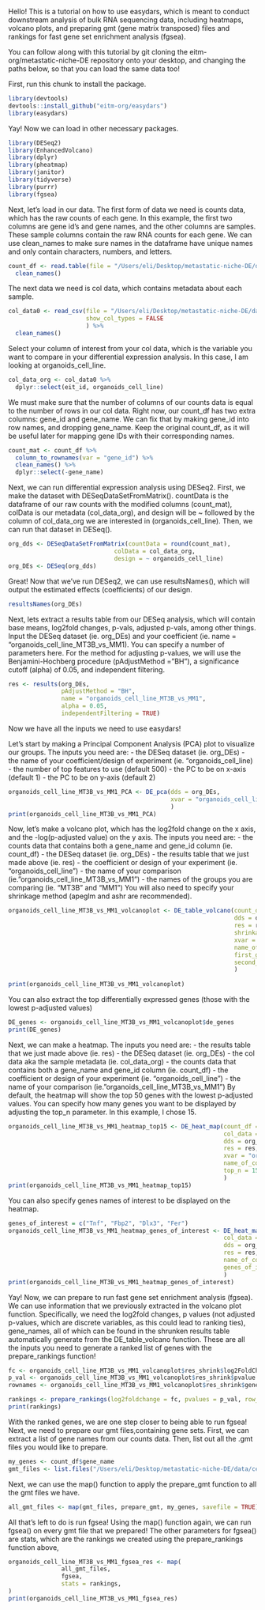 
Hello! This is a tutorial on how to use easydars, which is meant to conduct downstream analysis of bulk RNA sequencing data, including heatmaps, volcano plots, and preparing gmt (gene matrix transposed) files and rankings for fast gene set enrichment analysis (fgsea). 

You can follow along with this tutorial by git cloning the eitm-org/metastatic-niche-DE repository onto your desktop, and changing the paths below, so that you can load the same data too! 

First, run this chunk to install the package. 
```r
library(devtools)
devtools::install_github("eitm-org/easydars")
library(easydars)
```

Yay! Now we can load in other necessary packages. 

```r
library(DESeq2)
library(EnhancedVolcano)
library(dplyr)
library(pheatmap)
library(janitor)
library(tidyverse)
library(purrr)
library(fgsea)
```

Next, let's load in our data. The first form of data we need is counts data, which has the raw counts of each gene. In this example, the first two columns are gene id's and gene names, and the other columns are samples. These sample columns contain the raw RNA counts for each gene. We can use clean_names to make sure names in the dataframe have unique names and only contain characters, numbers, and letters. 
```r
count_df <- read.table(file = "/Users/eli/Desktop/metastatic-niche-DE/data/salmon.merged.gene_counts_length_scaled.tsv", header = TRUE) %>%
  clean_names()
```

The next data we need is col data, which contains metadata about each sample.
```r
col_data0 <- read_csv(file = "/Users/eli/Desktop/metastatic-niche-DE/data/mp_rna_seq_metadata_052224.csv",
                      show_col_types = FALSE
                      ) %>% 
  clean_names()
```

Select your column of interest from your col data, which is the variable you want to compare in your differential expression analysis. In this case, I am looking at organoids_cell_line. 
```r
col_data_org <- col_data0 %>%
  dplyr::select(eit_id, organoids_cell_line)
```

We must make sure that the number of columns of our counts data is equal to the number of rows in our col data. Right now, our count_df has two extra columns: gene_id and gene_name. We can fix that by making gene_id into row names, and dropping gene_name. Keep the original count_df, as it will be useful later for mapping gene IDs with their corresponding names. 
```r
count_mat <- count_df %>% 
  column_to_rownames(var = "gene_id") %>%
  clean_names() %>%
  dplyr::select(-gene_name)
```

Next, we can run differential expression analysis using DESeq2. First, we make the dataset with DESeqDataSetFromMatrix(). countData is the dataframe of our raw counts with the modified columns (count_mat), colData is our metadata (col_data_org), and design will be ~ followed by the column of col_data_org we are interested in (organoids_cell_line). Then, we can run that dataset in DESeq(). 
```r
org_dds <- DESeqDataSetFromMatrix(countData = round(count_mat),
                              colData = col_data_org,
                              design = ~ organoids_cell_line)
org_DEs <- DESeq(org_dds)
```

Great! Now that we've run DESeq2, we can use resultsNames(), which will output the estimated effects (coefficients) of our design. 
```r
resultsNames(org_DEs)
```

Next, lets extract a results table from our DESeq analysis, which will contain base means, log2fold changes, p-vals, adjusted p-vals, among other things. Input the DESeq dataset (ie. org_DEs) and your coefficient (ie. name = "organoids_cell_line_MT3B_vs_MM1). You can specify a number of parameters here. For the method for adjusting p-values, we will use the Benjamini-Hochberg procedure (pAdjustMethod = "BH"), a significance cutoff (alpha) of 0.05, and independent filtering. 
```r
res <- results(org_DEs,
               pAdjustMethod = "BH",  
               name = "organoids_cell_line_MT3B_vs_MM1",  
               alpha = 0.05,          
               independentFiltering = TRUE)
```

Now we have all the inputs we need to use easydars! 

Let's start by making a Principal Component Analysis (PCA) plot to visualize our groups. The inputs you need are:
- the DESeq dataset (ie. org_DEs)
- the name of your coefficient/design of experiment (ie. "organoids_cell_line)
- the number of top features to use (default 500)
- the PC to be on x-axis (default 1)
- the PC to be on y-axis (default 2)
```r
organoids_cell_line_MT3B_vs_MM1_PCA <- DE_pca(dds = org_DEs, 
                                              xvar = "organoids_cell_line"
                                              )
print(organoids_cell_line_MT3B_vs_MM1_PCA)
```

Now, let's make a volcano plot, which has the log2fold change on the x axis, and the -log(p-adjusted value) on the y axis. The inputs you need are:
- the counts data that contains both a gene_name and gene_id column (ie. count_df)
- the DESeq dataset (ie. org_DEs)
- the results table that we just made above (ie. res)
- the coefficient or design of your experiment (ie. "organoids_cell_line")
- the name of your comparison (ie."organoids_cell_line_MT3B_vs_MM1")
- the names of the groups you are comparing (ie. "MT3B" and "MM1")
You will also need to specify your shrinkage method (apeglm and ashr are recommended). 
```r
organoids_cell_line_MT3B_vs_MM1_volcanoplot <- DE_table_volcano(count_df = count_df,
                                                                dds = org_DEs,
                                                                res = res,
                                                                shrinkage_method = "apeglm",
                                                                xvar = "organoids_cell_line",
                                                                name_of_comparison = "organoids_cell_line_MT3B_vs_MM1",
                                                                first_group = "MT3B",
                                                                second_group = "MM1"
                                                                )
                                                         
print(organoids_cell_line_MT3B_vs_MM1_volcanoplot)
```
You can also extract the top differentially expressed genes (those with the lowest p-adjusted values)
```r
DE_genes <- organoids_cell_line_MT3B_vs_MM1_volcanoplot$de_genes
print(DE_genes)
```

Next, we can make a heatmap. The inputs you need are:
- the results table that we just made above (ie. res)
- the DESeq dataset (ie. org_DEs)
- the col data aka the sample metadata (ie. col_data_org)
- the counts data that contains both a gene_name and gene_id column (ie. count_df)
- the coefficient or design of your experiment (ie. "organoids_cell_line")
- the name of your comparison (ie."organoids_cell_line_MT3B_vs_MM1")
By default, the heatmap will show the top 50 genes with the lowest p-adjusted values. You can specify how many genes you want to be displayed by adjusting the top_n parameter. In this example, I chose 15. 
```r
organoids_cell_line_MT3B_vs_MM1_heatmap_top15 <- DE_heat_map(count_df = count_df,
                                                             col_data = col_data_org,
                                                             dds = org_DEs,
                                                             res = res,
                                                             xvar = "organoids_cell_line",
                                                             name_of_comparison = "organoids_cell_line_MT3B_vs_MM1",
                                                             top_n = 15
                                                             )
print(organoids_cell_line_MT3B_vs_MM1_heatmap_top15)
```

You can also specify genes names of interest to be displayed on the heatmap.
```r
genes_of_interest = c("Tnf", "Fbp2", "Dlx3", "Fer")
organoids_cell_line_MT3B_vs_MM1_heatmap_genes_of_interest <- DE_heat_map(count_df = count_df,
                                                             col_data = col_data_org,
                                                             dds = org_DEs,
                                                             res = res,
                                                             name_of_comparison = "organoids_cell_line_MT3B_vs_MM1",
                                                             genes_of_interest = genes_of_interest
                                                             )
print(organoids_cell_line_MT3B_vs_MM1_heatmap_genes_of_interest)
```
Yay! Now, we can prepare to run fast gene set enrichment analysis (fgsea). We can use information that we previously extracted in the volcano plot function. Specifically, we need the log2fold changes, p values (not adjusted p-values, which are discrete variables, as this could lead to ranking ties), gene_names, all of which can be found in the shrunken results table automatically generate from the DE_table_volcano function. These are all the inputs you need to generate a ranked list of genes with the prepare_rankings function! 
```r
fc <- organoids_cell_line_MT3B_vs_MM1_volcanoplot$res_shrink$log2FoldChange
p_val <- organoids_cell_line_MT3B_vs_MM1_volcanoplot$res_shrink$pvalue
rownames <- organoids_cell_line_MT3B_vs_MM1_volcanoplot$res_shrink$gene_name

rankings <- prepare_rankings(log2foldchange = fc, pvalues = p_val, row_names = rownames)
print(rankings)
```

With the ranked genes, we are one step closer to being able to run fgsea! Next, we need to prepare our gmt files,containing gene sets.
First, we can extract a list of gene names from our counts data. Then, list out all the .gmt files you would like to prepare. 
```r
my_genes <- count_df$gene_name
gmt_files <- list.files("/Users/eli/Desktop/metastatic-niche-DE/data/cell_type", pattern = ".gmt", full.names = TRUE)
```

Next, we can use the map() function to apply the prepare_gmt function to all the gmt files we have. 
```r
all_gmt_files <- map(gmt_files, prepare_gmt, my_genes, savefile = TRUE)
```

All that's left to do is run fgsea! Using the map() function again, we can run fgsea() on every gmt file that we prepared! The other parameters for fgsea() are stats, which are the rankings we created using the prepare_rankings function above, 
```r
organoids_cell_line_MT3B_vs_MM1_fgsea_res <- map(
               all_gmt_files,
               fgsea,
               stats = rankings,
)
print(organoids_cell_line_MT3B_vs_MM1_fgsea_res)
```

